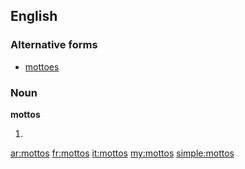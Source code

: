 ==English==

===Alternative forms===
*[[mottoes]]

===Noun===
'''mottos'''

# {{plural of|[[motto]]}}

[[ar:mottos]]
[[fr:mottos]]
[[it:mottos]]
[[my:mottos]]
[[simple:mottos]]